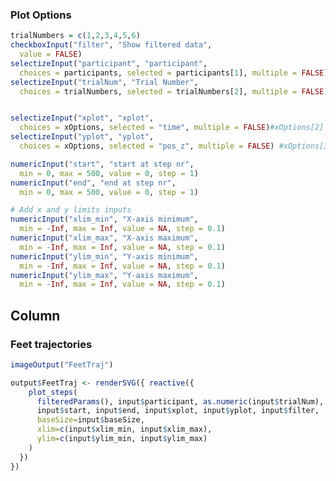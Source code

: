 


### Plot Options
```r
trialNumbers = c(1,2,3,4,5,6)
checkboxInput("filter", "Show filtered data",
  value = FALSE)
selectizeInput("participant", "participant",
  choices = participants, selected = participants[1], multiple = FALSE)
selectizeInput("trialNum", "Trial Number",
  choices = trialNumbers, selected = trialNumbers[2], multiple = FALSE) # set to trial 2 so that if practice is filtered out, it still plots


selectizeInput("xplot", "xplot",
  choices = xOptions, selected = "time", multiple = FALSE)#xOptions[2]
selectizeInput("yplot", "yplot",
  choices = xOptions, selected = "pos_z", multiple = FALSE) #xOptions[3]

numericInput("start", "start at step nr",
  min = 0, max = 500, value = 0, step = 1)
numericInput("end", "end at step nr",
  min = 0, max = 500, value = 0, step = 1)

# Add x and y limits inputs
numericInput("xlim_min", "X-axis minimum",
  min = -Inf, max = Inf, value = NA, step = 0.1)
numericInput("xlim_max", "X-axis maximum",
  min = -Inf, max = Inf, value = NA, step = 0.1)
numericInput("ylim_min", "Y-axis minimum",
  min = -Inf, max = Inf, value = NA, step = 0.1)
numericInput("ylim_max", "Y-axis maximum",
  min = -Inf, max = Inf, value = NA, step = 0.1)
```


Column
--------------------------------------------
### Feet trajectories {data-height=1500}

```r
imageOutput("FeetTraj")
```

```r
output$FeetTraj <- renderSVG({ reactive({
    plot_steps(
      filteredParams(), input$participant, as.numeric(input$trialNum),
      input$start, input$end, input$xplot, input$yplot, input$filter, 
      baseSize=input$baseSize,
      xlim=c(input$xlim_min, input$xlim_max),
      ylim=c(input$ylim_min, input$ylim_max)
    )
  })
})
```